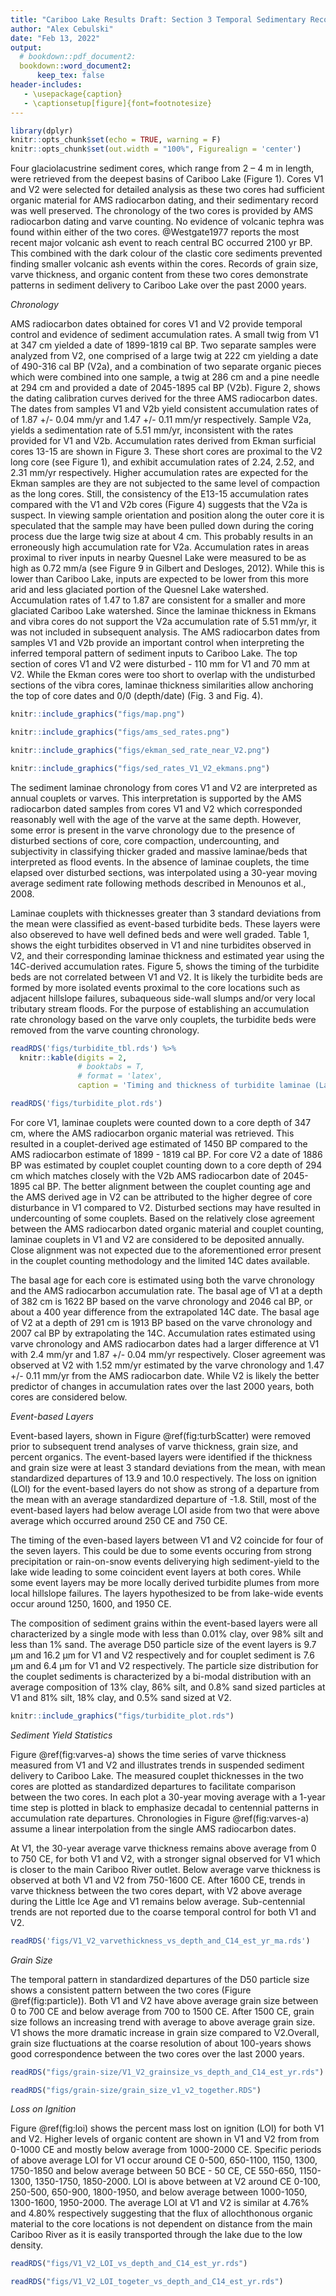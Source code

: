 ```yaml
---
title: "Cariboo Lake Results Draft: Section 3 Temporal Sedimentary Record"
author: "Alex Cebulski"
date: "Feb 13, 2022"
output:
  # bookdown::pdf_document2:
  bookdown::word_document2:
      keep_tex: false
header-includes:
   - \usepackage{caption}
   - \captionsetup[figure]{font=footnotesize}
---
```


```r
library(dplyr)
knitr::opts_chunk$set(echo = TRUE, warning = F)
knitr::opts_chunk$set(out.width = "100%", Figurealign = 'center')
```

Four glaciolacustrine sediment cores, which range from 2 – 4 m in length, were retrieved from the deepest basins of Cariboo Lake (Figure 1). Cores V1 and V2 were selected for detailed analysis as these two cores had sufficient organic material for AMS radiocarbon dating, and their sedimentary record was well preserved. The chronology of the two cores is provided by AMS radiocarbon dating and varve counting. No evidence of volcanic tephra was found within either of the two cores. @Westgate1977 reports the most recent major volcanic ash event to reach central BC occurred 2100 yr BP. This combined with the dark colour of the clastic core sediments prevented finding smaller volcanic ash events within the cores.   Records of grain size, varve thickness, and organic content from these two cores demonstrate patterns in sediment delivery to Cariboo Lake over the past 2000 years.

*Chronology*

AMS radiocarbon dates obtained for cores V1 and V2 provide temporal control and evidence of sediment accumulation rates. A small twig from V1 at 347 cm yielded a date of 1899-1819 cal BP. Two separate samples were analyzed from V2, one comprised of a large twig at 222 cm yielding a date of 490-316 cal BP (V2a), and a combination of two separate organic pieces which were combined into one sample, a twig at 286 cm and a pine needle at 294 cm and provided a date of 2045-1895 cal BP (V2b). Figure 2, shows the dating calibration curves derived for the three AMS radiocarbon dates. The dates from samples V1 and V2b yield consistent accumulation rates of of 1.87 +/- 0.04 mm/yr and 1.47 +/- 0.11 mm/yr respectively. Sample V2a, yields a sedimentation rate of 5.51 mm/yr, inconsistent with the rates provided for V1 and V2b. Accumulation  rates derived from Ekman surficial cores 13-15 are shown in Figure 3. These short cores are proximal to the V2 long core (see Figure 1), and exhibit accumulation rates of 2.24, 2.52, and 2.31 mm/yr respectively. Higher accumulation rates are expected for the Ekman samples are they are not subjected to the same level of compaction as the long cores. Still, the consistency of the E13-15 accumulation rates compared with the V1 and V2b cores (Figure 4) suggests that the V2a is suspect. In viewing sample orientation and position along the outer core it is speculated that the sample may have been pulled down during the coring process due the large twig size at about 4 cm. This probably results in an erroneously high accumulation rate for V2a. Accumulation rates in areas proximal to river inputs in nearby Quesnel Lake were measured to be as high as 0.72 mm/a (see Figure 9 in Gilbert and Desloges, 2012). While this is lower than Cariboo Lake, inputs are expected to be lower from this more arid and less glaciated portion of the Quesnel Lake watershed. Accumulation rates of 1.47 to 1.87 are consistent for a smaller and more glaciated Cariboo Lake watershed. Since the laminae thickness in Ekmans and vibra cores do not support the V2a accumulation rate of 5.51 mm/yr, it was not included in subsequent analysis. The AMS radiocarbon dates from samples V1 and V2b provide an important control when interpreting the inferred temporal pattern of sediment inputs to Cariboo Lake.  The top section of cores V1 and V2 were disturbed - 110 mm for V1 and 70 mm at V2. While the Ekman cores were too short to overlap with the undisturbed sections of the vibra cores, laminae thickness similarities allow anchoring the top of core dates and 0/0 (depth/date) (Fig. 3 and Fig. 4).

```r
knitr::include_graphics("figs/map.png")
```

```r
knitr::include_graphics("figs/ams_sed_rates.png")
```

```r
knitr::include_graphics("figs/ekman_sed_rate_near_V2.png")
```

```r
knitr::include_graphics("figs/sed_rates_V1_V2_ekmans.png")
```

The sediment laminae chronology from cores V1 and V2 are interpreted as annual couplets or varves. This interpretation is supported by the AMS radiocarbon dated samples from cores V1 and V2 which corresponded reasonably well with the age of the varve at the same depth. However, some error is present in the varve chronology due to the presence of disturbed sections of core, core compaction, undercounting, and subjectivity in classifying thicker graded and massive laminae/beds that interpreted as flood events. In the absence of laminae couplets, the time elapsed over disturbed sections, was interpolated using a 30-year moving average sediment rate following methods described in Menounos et al., 2008.

Laminae couplets with thicknesses greater than 3 standard deviations from the mean were classified as event-based turbidite beds. These layers were also obsereved to have well defined beds and were well graded. Table 1, shows the eight turbidites observed in V1 and nine turbidites observed in V2, and their corresponding laminae thickness and estimated year using the 14C-derived accumulation rates. Figure 5, shows the timing of the turbidite beds are not correlated between V1 and V2. It is likely the turbidite beds are formed by more isolated events proximal to the core locations such as adjacent hillslope failures, subaqueous side-wall slumps and/or very local tributary stream floods. For the purpose of establishing an accumulation rate chronology based on the varve only couplets, the turbidite beds were removed from the varve counting chronology.

```r
readRDS('figs/turbidite_tbl.rds') %>% 
  knitr::kable(digits = 2,
               # booktabs = T,
               # format = 'latex',
               caption = 'Timing and thickness of turbidite laminae (Lam.) for V1 and V2. Est. Year (CE) is the estimated year using linear interpolation from the AMS radiocarbon dates.')
```

```r
readRDS('figs/turbidite_plot.rds')
```

For core V1, laminae couplets were counted down to a core depth of 347 cm, where the AMS radiocarbon organic material was retrieved. This resulted in a couplet-derived age estimated of 1450 BP compared to the AMS radiocarbon estimate of 1899 - 1819 cal BP. For core V2 a date of 1886 BP was estimated by couplet couplet counting down to a core depth of 294 cm which matches closely with the V2b AMS radiocarbon date of 2045-1895 cal BP. The better alignment between the couplet counting age and the AMS derived age in V2  can be attributed to the higher degree of core disturbance in V1 compared to V2.  Disturbed sections may have resulted in undercounting of some couplets. Based on the relatively close agreement between the AMS radiocarbon dated organic material and couplet counting, laminae couplets in  V1 and V2 are considered to be deposited annually. Close alignment was not expected due to the aforementioned error present in the couplet counting methodology and the limited 14C dates available. 

The basal age for each core is estimated using both the varve chronology and the AMS radiocarbon accumulation rate. The basal age of V1 at a depth of 382 cm is 1622 BP based on the varve chronology and 2046 cal BP, or about a 400 year difference from the extrapolated 14C date. The basal age of V2 at a depth of 291 cm is 1913 BP based on the varve chronology and 2007 cal BP by extrapolating the 14C. Accumulation rates estimated using varve chronology and AMS radiocarbon dates had a larger difference at V1 with 2.4 mm/yr and 1.87 +/- 0.04 mm/yr respectively. Closer agreement was observed at V2 with 1.52 mm/yr estimated by the varve chronology and 1.47 +/- 0.11 mm/yr from the AMS radiocarbon date. While V2 is likely the better predictor of changes in accumulation rates over the last 2000 years, both cores are considered below. 

*Event-based Layers*

Event-based layers, shown in Figure \@ref(fig:turbScatter) were removed prior to subsequent trend analyses of varve thickness, grain size, and percent organics. The event-based layers were identified if the thickness and grain size were at least 3 standard deviations from the mean, with mean standardized departures of 13.9 and 10.0 respectively. The loss on ignition (LOI) for the event-based layers do not show as strong of a departure from the mean with an average standardized departure of -1.8. Still, most of the event-based layers had below average LOI aside from two that were above average which occurred around 250 CE and 750 CE. 

The timing of the even-based layers between V1 and V2 coincide for four of the seven layers. This could be due to some events occuring from strong precipitation or rain-on-snow events deliverying high sediment-yield to the lake wide leading to some coincident event layers at both cores. While some event layers may be more locally derived turbidite plumes from more local hillslope failures. The layers hypothesized to be from lake-wide events occur around 1250, 1600, and 1950 CE.

The composition of sediment grains within the event-based layers were all characterized by a single mode with less than 0.01% clay, over 98% silt and less than 1% sand. The average D50 particle size of the event layers is 9.7 µm and 16.2 µm for V1 and V2 respectively and for couplet sediment is 7.6 µm and 6.4 µm for V1 and V2 respectively. The particle size distribution for the couplet sediments is characterized by a bi-modal distribution with an average composition of 13% clay, 86% silt, and 0.8% sand sized particles at V1 and 81% silt, 18% clay, and 0.5% sand sized at V2. 

```r
knitr::include_graphics("figs/turbidite_plot.rds")
```

*Sediment Yield Statistics* 

Figure \@ref(fig:varves-a) shows the time series of varve thickness measured from V1 and V2 and illustrates trends in suspended sediment delivery to Cariboo Lake. The measured couplet thicknesses in the two cores are plotted as standardized departures to facilitate comparison between the two cores. In each plot a 30-year moving average with a 1-year time step is plotted in black to emphasize decadal to centennial patterns in accumulation rate departures.  Chronologies in Figure \@ref(fig:varves-a) assume a linear interpolation from the single AMS radiocarbon dates. 

At V1, the 30-year average varve thickness remains above average from 0 to 750 CE, for both V1 and V2, with a stronger signal observed for V1 which is closer to the main Cariboo River outlet. Below average varve thickness is observed at both V1 and V2 from 750-1600 CE. After 1600 CE, trends in varve thickness between the two cores depart, with V2 above average during the Little Ice Age and V1 remains below average. Sub-centennial trends are not reported due to the coarse temporal control for both V1 and V2. 

```r
readRDS('figs/V1_V2_varvethickness_vs_depth_and_C14_est_yr_ma.rds')
```

*Grain Size*

The temporal pattern in standardized departures of the D50 particle size shows a consistent pattern between the two cores (Figure \@ref(fig:particle)). Both V1 and V2 have above average grain size between 0 to 700 CE and below average from 700 to 1500 CE. After 1500 CE, grain size follows an increasing trend with average to above average grain size. V1 shows the more dramatic increase in grain size compared to V2.Overall, grain size fluctuations at the coarse resolution of about 100-years shows good correspondence between the two cores over the last 2000 years. 

```r
readRDS("figs/grain-size/V1_V2_grainsize_vs_depth_and_C14_est_yr.rds")
```

```r
readRDS("figs/grain-size/grain_size_v1_v2_together.RDS")
```

*Loss on Ignition*

Figure \@ref(fig:loi) shows the percent mass lost on ignition (LOI) for both V1 and V2. Higher levels of organic content are shown in V1 and V2 from from 0-1000 CE and mostly below average from 1000-2000 CE. Specific periods of above average LOI for V1 occur around CE 0-500, 650-1100, 1150, 1300, 1750-1850 and below average between 50 BCE - 50 CE, CE 550-650, 1150-1300, 1350-1750, 1850-2000. LOI is above between at V2 around CE 0-100, 250-500, 650-900, 1800-1950, and below average between 1000-1050, 1300-1600, 1950-2000. The average LOI at V1 and V2 is similar at 4.76% and 4.80% respectively suggesting that the flux of allochthonous organic material to the core locations is not dependent on distance from the main Cariboo River as it is easily transported through the lake due to the low density. 

```r
readRDS("figs/V1_V2_LOI_vs_depth_and_C14_est_yr.rds")
```

```r
readRDS("figs/V1_V2_LOI_togeter_vs_depth_and_C14_est_yr.rds")
```
